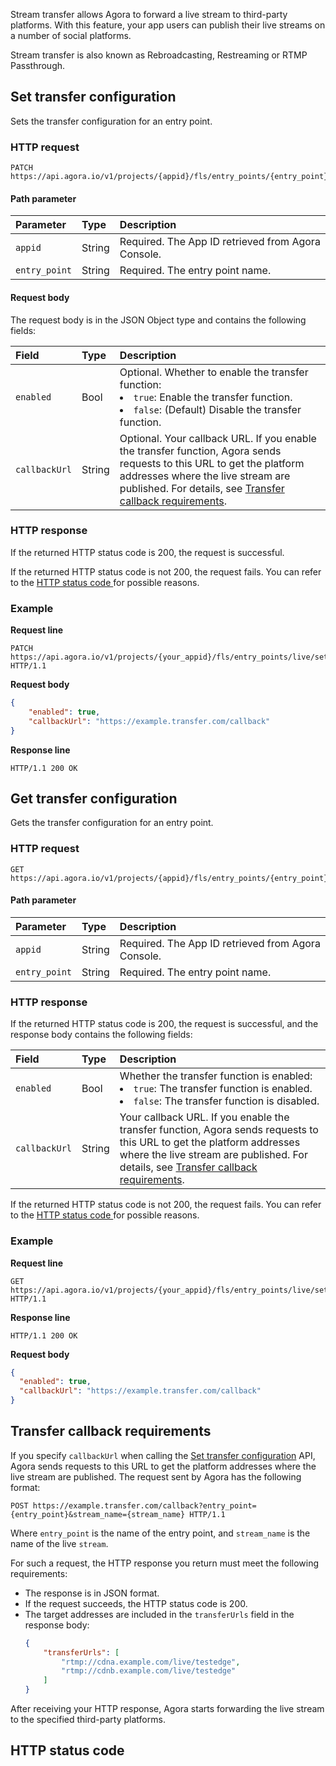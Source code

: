 
Stream transfer allows Agora to forward a live stream to third-party platforms. With this feature, your app users can publish their live streams on a number of social platforms.

<div class="alert info">Stream transfer is also known as Rebroadcasting, Restreaming or RTMP Passthrough.</div>

## Set transfer configuration

Sets the transfer configuration for an entry point.

### HTTP request

```http
PATCH https://api.agora.io/v1/projects/{appid}/fls/entry_points/{entry_point}/settings/transfer
```

#### Path parameter

| Parameter | Type | Description |
| :------------ | :----- | :-------------------------- |
| `appid` | String | Required. The App ID retrieved from Agora Console. |
| `entry_point` | String | Required. The entry point name. |


#### Request body

The request body is in the JSON Object type and contains the following fields:

| Field | Type | Description |
| :------------ | :--- | :----------------------------------------------------------- |
| `enabled` | Bool | Optional. Whether to enable the transfer function:<li>`true`: Enable the transfer function.</li><li>`false`: (Default) Disable the transfer function.</li> |
| `callbackUrl` | String | Optional. Your callback URL. If you enable the transfer function, Agora sends requests to this URL to get the platform addresses where the live stream are published. For details, see [Transfer callback requirements](#callback). |

### HTTP response

If the returned HTTP status code is 200, the request is successful.

If the returned HTTP status code is not 200, the request fails. You can refer to the [HTTP status code ](#http-code)for possible reasons.

### Example

**Request line**

```http
PATCH https://api.agora.io/v1/projects/{your_appid}/fls/entry_points/live/settings/transfer HTTP/1.1
```

**Request body**

```json
{
    "enabled": true,
    "callbackUrl": "https://example.transfer.com/callback"
}
```

**Response line**

```http
HTTP/1.1 200 OK
```

## Get transfer configuration

Gets the transfer configuration for an entry point.

### HTTP request

```http
GET https://api.agora.io/v1/projects/{appid}/fls/entry_points/{entry_point}/settings/transfer
```

#### Path parameter

| Parameter | Type | Description |
| :------------ | :----- | :-------------------------- |
| `appid` | String | Required. The App ID retrieved from Agora Console. |
| `entry_point` | String | Required. The entry point name. |

### HTTP response

If the returned HTTP status code is 200, the request is successful, and the response body contains the following fields:

| Field | Type | Description |
| :------------ | :--- | :----------------------------------------------------------- |
| `enabled` | Bool | Whether the transfer function is enabled:<li>`true`: The transfer function is enabled.</li><li>`false`: The transfer function is disabled.</li> |
| `callbackUrl` | String | Your callback URL. If you enable the transfer function, Agora sends requests to this URL to get the platform addresses where the live stream are published. For details, see [Transfer callback requirements](#callback). |

If the returned HTTP status code is not 200, the request fails. You can refer to the [HTTP status code ](#http-code)for possible reasons.

### Example

**Request line**

```http
GET https://api.agora.io/v1/projects/{your_appid}/fls/entry_points/live/settings/transfer HTTP/1.1
```

**Response line**

```http
HTTP/1.1 200 OK
```

**Request body**

```json
{
  "enabled": true,  
  "callbackUrl": "https://example.transfer.com/callback"
}
```

<a name="callback"></a>
## Transfer callback requirements

If you specify `callbackUrl` when calling the [Set transfer configuration](#patch) API, Agora sends requests to this URL to get the platform addresses where the live stream are published. The request sent by Agora has the following format:

```http
POST https://example.transfer.com/callback?entry_point={entry_point}&stream_name={stream_name} HTTP/1.1
```

Where `entry_point` is the name of the entry point, and `stream_name` is the name of the live `stream`.

For such a request, the HTTP response you return must meet the following requirements:

- The response is in JSON format.
- If the request succeeds, the HTTP status code is 200.
- The target addresses are included in the `transferUrls` field in the response body:
   ```json
   {
       "transferUrls": [
           "rtmp://cdna.example.com/live/testedge",
           "rtmp://cdnb.example.com/live/testedge"
       ]
   }
   ```

After receiving your HTTP response, Agora starts forwarding the live stream to the specified third-party platforms.

<a name="http-code"></a>
## HTTP status code

<StatusCode />